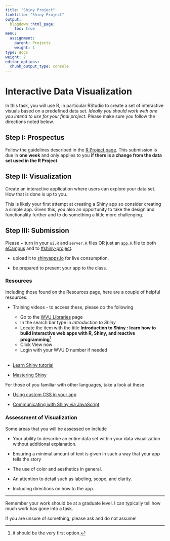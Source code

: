 ```yaml
---
title: "Shiny Project"
linktitle: "Shiny Project"
output:
  blogdown::html_page:
    toc: true
menu:
  assignment:
    parent: Projects
    weight: 1
type: docs
weight: 2
editor_options: 
  chunk_output_type: console
---
```


# Interactive Data Visualization 

In this task, you will use R, in particular RStudio to create a set of interactive visuals based on a predefined data set. *Ideally you should work with one you intend to use for your final project.* Please make sure you follow the directions noted below. 

## Step I: Prospectus

Follow the guidelines described in the [R Project page](/projects/01-project/#step-i-prospectus){target='_blank'}. This submission is due in **one week** and only applies to you **if there is a change from the data set used in the R Project**. 

## Step II: Visualization

Create an interactive application where users can explore your data set. How that is done is up to you.

This is likely your first attempt at creating a Shiny app so consider creating a simple app. Given this, you also an opportunity to take the design and functionality further and to do something a little more challenging. 

## Step III: Submission 

Please
+ turn in your `ui.R` and `server.R` files OR just an `app.R` file to both [eCampus](https://ecampus.wvu.edu/){target='_blank'} and to [#shiny-project](https://2021edp693e.slack.com/archives/C01SHDW55UN){target='_blank'}.

+ upload it to [shinyapps.io](https://www.shinyapps.io/){target='_blank'} for live consumption.

+ be prepared to present your app to the class.

### Resources

Including those found on the Resources page, here are a couple of helpful resources. 

+ Training videos - to access these, please do the following
  + Go to the [WVU Libraries](https://library.wvu.edu/){target="_blank"} page
  + In the search bar type in *Introduction to Shiny*
  + Locate the item with the title **Introduction to Shiny : learn how to build interactive web apps with R, Shiny, and reactive programming**^[it should be the very first option.]
  + Click View now
  + Login with your WVUID number if needed
<br><br>

+ [Learn Shiny tutorial](https://shiny.rstudio.com/tutorial/){target="_blank"} 

+ [Mastering Shiny](https://mastering-shiny.org/){target="_blank"}

For those of you familiar with other languages, take a look at these

+ [Using custom CSS in your app](https://shiny.rstudio.com/articles/css.html){target="_blank"}

+ [Communicating with Shiny via JavaScript
](https://shiny.rstudio.com/articles/communicating-with-js.html)


### Assessment of Visualization

Some areas that you will be assessed on include

+ Your ability to describe an entire data set within your data visualization without additional explanation.

+ Ensuring a minimal amount of text is given in such a way that your app tells the story

+ The use of color and aesthetics in general. 

+ An attention to detail such as labeling, scope, and clarity.

+ Including directions on how to the app.

<hr>

Remember your work should be at a graduate level. I can typically tell how much work has gone into a task. 

If you are unsure of something, please ask and do not assume!

